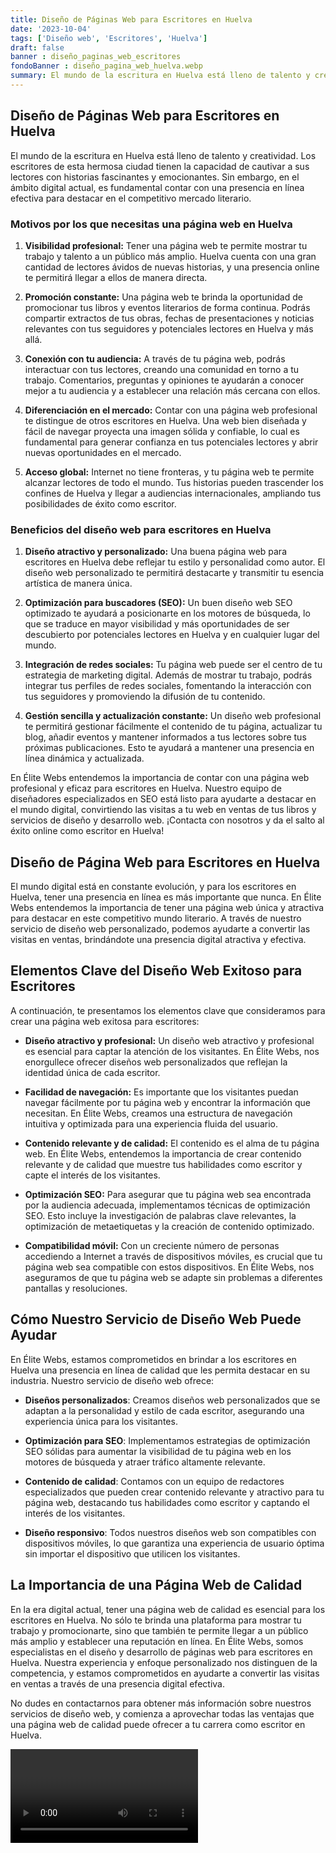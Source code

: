 ```yaml
---
title: Diseño de Páginas Web para Escritores en Huelva
date: '2023-10-04'
tags: ['Diseño web', 'Escritores', 'Huelva']
draft: false
banner : diseño_paginas_web_escritores
fondoBanner : diseño_pagina_web_huelva.webp
summary: El mundo de la escritura en Huelva está lleno de talento y creatividad. Los escritores de esta hermosa ciudad tienen la capacidad de cautivar a sus lectores con historias fascinantes y emocionantes. Sin embargo, en el ámbito digital actual, es fundamental contar con una presencia en línea efectiva para destacar en el competitivo mercado literario.
---
```


## Diseño de Páginas Web para Escritores en Huelva

El mundo de la escritura en Huelva está lleno de talento y creatividad. Los escritores de esta hermosa ciudad tienen la capacidad de cautivar a sus lectores con historias fascinantes y emocionantes. Sin embargo, en el ámbito digital actual, es fundamental contar con una presencia en línea efectiva para destacar en el competitivo mercado literario.

### Motivos por los que necesitas una página web en Huelva
1. **Visibilidad profesional:** Tener una página web te permite mostrar tu trabajo y talento a un público más amplio. Huelva cuenta con una gran cantidad de lectores ávidos de nuevas historias, y una presencia online te permitirá llegar a ellos de manera directa.

2. **Promoción constante:** Una página web te brinda la oportunidad de promocionar tus libros y eventos literarios de forma continua. Podrás compartir extractos de tus obras, fechas de presentaciones y noticias relevantes con tus seguidores y potenciales lectores en Huelva y más allá.

3. **Conexión con tu audiencia:** A través de tu página web, podrás interactuar con tus lectores, creando una comunidad en torno a tu trabajo. Comentarios, preguntas y opiniones te ayudarán a conocer mejor a tu audiencia y a establecer una relación más cercana con ellos.

4. **Diferenciación en el mercado:** Contar con una página web profesional te distingue de otros escritores en Huelva. Una web bien diseñada y fácil de navegar proyecta una imagen sólida y confiable, lo cual es fundamental para generar confianza en tus potenciales lectores y abrir nuevas oportunidades en el mercado.

5. **Acceso global:** Internet no tiene fronteras, y tu página web te permite alcanzar lectores de todo el mundo. Tus historias pueden trascender los confines de Huelva y llegar a audiencias internacionales, ampliando tus posibilidades de éxito como escritor.

### Beneficios del diseño web para escritores en Huelva
1. **Diseño atractivo y personalizado:** Una buena página web para escritores en Huelva debe reflejar tu estilo y personalidad como autor. El diseño web personalizado te permitirá destacarte y transmitir tu esencia artística de manera única.

2. **Optimización para buscadores (SEO):** Un buen diseño web SEO optimizado te ayudará a posicionarte en los motores de búsqueda, lo que se traduce en mayor visibilidad y más oportunidades de ser descubierto por potenciales lectores en Huelva y en cualquier lugar del mundo.

3. **Integración de redes sociales:** Tu página web puede ser el centro de tu estrategia de marketing digital. Además de mostrar tu trabajo, podrás integrar tus perfiles de redes sociales, fomentando la interacción con tus seguidores y promoviendo la difusión de tu contenido.

4. **Gestión sencilla y actualización constante:** Un diseño web profesional te permitirá gestionar fácilmente el contenido de tu página, actualizar tu blog, añadir eventos y mantener informados a tus lectores sobre tus próximas publicaciones. Esto te ayudará a mantener una presencia en línea dinámica y actualizada.

En Élite Webs entendemos la importancia de contar con una página web profesional y eficaz para escritores en Huelva. Nuestro equipo de diseñadores especializados en SEO está listo para ayudarte a destacar en el mundo digital, convirtiendo las visitas a tu web en ventas de tus libros y servicios de diseño y desarrollo web. ¡Contacta con nosotros y da el salto al éxito online como escritor en Huelva!

<GifSeo />

<Cta />

## Diseño de Página Web para Escritores en Huelva

El mundo digital está en constante evolución, y para los escritores en Huelva, tener una presencia en línea es más importante que nunca. En Élite Webs entendemos la importancia de tener una página web única y atractiva para destacar en este competitivo mundo literario. A través de nuestro servicio de diseño web personalizado, podemos ayudarte a convertir las visitas en ventas, brindándote una presencia digital atractiva y efectiva.

## Elementos Clave del Diseño Web Exitoso para Escritores

A continuación, te presentamos los elementos clave que consideramos para crear una página web exitosa para escritores:

- **Diseño atractivo y profesional:** Un diseño web atractivo y profesional es esencial para captar la atención de los visitantes. En Élite Webs, nos enorgullece ofrecer diseños web personalizados que reflejan la identidad única de cada escritor.

- **Facilidad de navegación:** Es importante que los visitantes puedan navegar fácilmente por tu página web y encontrar la información que necesitan. En Élite Webs, creamos una estructura de navegación intuitiva y optimizada para una experiencia fluida del usuario.

- **Contenido relevante y de calidad:** El contenido es el alma de tu página web. En Élite Webs, entendemos la importancia de crear contenido relevante y de calidad que muestre tus habilidades como escritor y capte el interés de los visitantes.

- **Optimización SEO:** Para asegurar que tu página web sea encontrada por la audiencia adecuada, implementamos técnicas de optimización SEO. Esto incluye la investigación de palabras clave relevantes, la optimización de metaetiquetas y la creación de contenido optimizado.

- **Compatibilidad móvil:** Con un creciente número de personas accediendo a Internet a través de dispositivos móviles, es crucial que tu página web sea compatible con estos dispositivos. En Élite Webs, nos aseguramos de que tu página web se adapte sin problemas a diferentes pantallas y resoluciones.

## Cómo Nuestro Servicio de Diseño Web Puede Ayudar

En Élite Webs, estamos comprometidos en brindar a los escritores en Huelva una presencia en línea de calidad que les permita destacar en su industria. Nuestro servicio de diseño web ofrece:

- **Diseños personalizados**: Creamos diseños web personalizados que se adaptan a la personalidad y estilo de cada escritor, asegurando una experiencia única para los visitantes.

- **Optimización para SEO**: Implementamos estrategias de optimización SEO sólidas para aumentar la visibilidad de tu página web en los motores de búsqueda y atraer tráfico altamente relevante.

- **Contenido de calidad**: Contamos con un equipo de redactores especializados que pueden crear contenido relevante y atractivo para tu página web, destacando tus habilidades como escritor y captando el interés de los visitantes.

- **Diseño responsivo**: Todos nuestros diseños web son compatibles con dispositivos móviles, lo que garantiza una experiencia de usuario óptima sin importar el dispositivo que utilicen los visitantes.

## La Importancia de una Página Web de Calidad

En la era digital actual, tener una página web de calidad es esencial para los escritores en Huelva. No sólo te brinda una plataforma para mostrar tu trabajo y promocionarte, sino que también te permite llegar a un público más amplio y establecer una reputación en línea. En Élite Webs, somos especialistas en el diseño y desarrollo de páginas web para escritores en Huelva. Nuestra experiencia y enfoque personalizado nos distinguen de la competencia, y estamos comprometidos en ayudarte a convertir las visitas en ventas a través de una presencia digital efectiva.

No dudes en contactarnos para obtener más información sobre nuestros servicios de diseño web, y comienza a aprovechar todas las ventajas que una página web de calidad puede ofrecer a tu carrera como escritor en Huelva.

<Video />

<CtaBot job='Escritores' city='Huelva'/>

<Gmaps query='Huelva+españa+maps' />